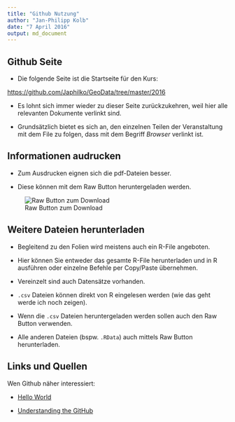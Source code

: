 ```yaml
---
title: "Github Nutzung"
author: "Jan-Philipp Kolb"
date: "7 April 2016"
output: md_document
---
```



## Github Seite


-   Die folgende Seite ist die Startseite für den Kurs:

<https://github.com/Japhilko/GeoData/tree/master/2016>

- Es lohnt sich immer wieder zu dieser Seite zurückzukehren, weil hier alle relevanten Dokumente verlinkt sind.

- Grundsätzlich bietet es sich an, den einzelnen Teilen der Veranstaltung mit dem File zu folgen, dass mit dem Begriff _Browser_ verlinkt ist.

## Informationen audrucken


-   Zum Ausdrucken eignen sich die pdf-Dateien besser. 

-   Diese können mit dem Raw Button heruntergeladen werden. 

![Raw Button zum Download](figure/GithubDownload.bmp)

## Weitere Dateien herunterladen

- Begleitend zu den Folien wird meistens auch ein R-File angeboten. 

- Hier können Sie entweder das gesamte R-File herunterladen und in R ausführen oder einzelne Befehle per Copy/Paste übernehmen.

- Vereinzelt sind auch Datensätze vorhanden. 

- `.csv` Dateien können direkt von R eingelesen werden (wie das geht werde ich noch zeigen).

- Wenn die `.csv` Dateien heruntergeladen werden sollen auch den Raw Button verwenden.

- Alle anderen Dateien (bspw. `.RData`) auch mittels Raw Button herunterladen.

## Links und Quellen


Wen Github näher interessiert:

- [Hello World](https://guides.github.com/activities/hello-world/)

- [Understanding the GitHub](https://guides.github.com/introduction/flow/)